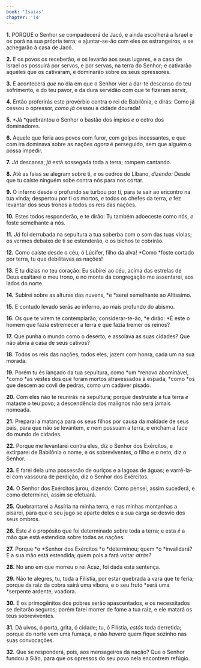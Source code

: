 ```yaml
---
book: 'Isaías'
chapter: '14'
---
```


**1.** PORQUE o Senhor se compadecerá de Jacó, e ainda escolherá a Israel e os porá na sua própria terra; e ajuntar-se-ão com eles os estrangeiros, e se achegarão à casa de Jacó.

**2.** E os povos os receberão, e os levarão aos seus lugares, e a casa de Israel os possuirá por servos, e por servas, na terra do Senhor; e cativarão aqueles que os cativaram, e dominarão sobre os seus opressores.

**3.** E acontecerá *que* no dia em que o Senhor vier a dar-te descanso do teu sofrimento, e do teu pavor, e da dura servidão com que te fizeram servir,

**4.** Então proferirás este provérbio contra o rei de Babilônia, e dirás: Como já cessou o opressor, *como já* cessou a cidade dourada!

**5.** *Já *quebrantou o Senhor o bastão dos ímpios *e* o cetro dos dominadores.

**6.** Aquele que feria aos povos com furor, com golpes incessantes, e que com ira dominava sobre as nações *agora* é perseguido, sem que alguém o possa impedir.

**7.** *Já* descansa, *já* está sossegada toda a terra; rompem cantando.

**8.** Até as faias se alegram sobre ti, *e* os cedros do Líbano, *dizendo:* Desde que tu caíste ninguém sobe contra nós para nos cortar.

**9.** O inferno desde o profundo se turbou por ti, para te sair ao encontro na tua vinda; despertou por ti os mortos, *e* todos os chefes da terra, *e* fez levantar dos seus tronos a todos os reis das nações.

**10.** Estes todos responderão, e te dirão: Tu também adoeceste como nós, *e* foste semelhante a nós.

**11.** *Já* foi derrubada na sepultura a tua soberba com o som das tuas violas; os vermes debaixo de ti se estenderão, e os bichos te cobrirão.

**12.** Como caíste desde o céu, ó Lúcifer, filho da alva! *Como *foste cortado por terra, tu que debilitavas as nações!

**13.** E tu dizias no teu coração: Eu subirei ao céu, acima das estrelas de Deus exaltarei o meu trono, e no monte da congregação me assentarei, aos lados do norte.

**14.** Subirei sobre as alturas das nuvens, *e *serei semelhante ao Altíssimo.

**15.** E contudo levado serás ao inferno, ao mais profundo do abismo.

**16.** Os que te virem te contemplarão, considerar-te-ão, *e dirão: *É este o homem que fazia estremecer a terra e que fazia tremer os reinos?

**17.** Que punha o mundo como o deserto, e assolava as suas cidades? Que não abria a casa de seus cativos?

**18.** Todos os reis das nações, todos eles, jazem com honra, cada um na sua morada.

**19.** Porém tu és lançado da tua sepultura, como *um *renovo abominável, *como *as vestes dos que foram mortos atravessados à espada, *como *os que descem ao covil de pedras, como um cadáver pisado.

**20.** Com eles não te reunirás na sepultura; porque destruíste a tua terra *e* mataste o teu povo; a descendência dos malignos não será jamais nomeada.

**21.** Preparai a matança para os seus filhos por causa da maldade de seus pais, para que não se levantem, e nem possuam a terra, e encham a face do mundo de cidades.

**22.** Porque me levantarei contra eles, diz o Senhor dos Exércitos, e extirparei de Babilônia o nome, e os sobreviventes, o filho e o neto, diz o Senhor.

**23.** E farei dela uma possessão de ouriços e a lagoas de águas; e varrê-la-ei com vassoura de perdição, diz o Senhor dos Exércitos.

**24.** O Senhor dos Exércitos jurou, dizendo: Como pensei, assim sucederá, e como determinei, assim se efetuará.

**25.** Quebrantarei a Assíria na minha terra, e nas minhas montanhas a pisarei, para que o seu jugo se aparte deles e a sua carga se desvie dos seus ombros.

**26.** Este *é* o propósito que foi determinado sobre toda a terra; e esta *é* a mão que está estendida sobre todas as nações.

**27.** Porque *o *Senhor dos Exércitos *o *determinou; quem *o *invalidará? E a sua mão está estendida; quem pois a fará voltar *atrás?*

**28.** No ano em que morreu o rei Acaz, foi dada esta sentença.

**29.** Não te alegres, tu, toda a Filístia, por estar quebrada a vara que te feria; porque da raiz da cobra sairá uma víbora, e o seu fruto *será uma *serpente ardente, voadora.

**30.** E os primogênitos dos pobres serão apascentados, e os necessitados se deitarão seguros; porém farei morrer de fome a tua raiz, e ele matará os teus sobreviventes.

**31.** Dá uivos, ó porta, grita, ó cidade; tu, ó Filístia, *estás* toda derretida; porque do norte vem uma fumaça, e não *haverá* quem fique sozinho nas suas convocações.

**32.** Que se responderá, pois, aos mensageiros da nação? Que o Senhor fundou a Sião, para que os opressos do seu povo nela encontrem refúgio.